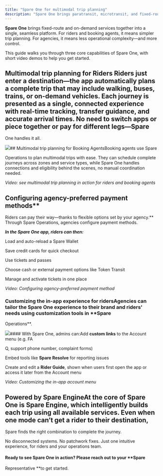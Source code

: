 ```yaml
---
title: "Spare One for multimodal trip planning"
description: "Spare One brings paratransit, microtransit, and fixed-route together—so riders can go anywhere, and agencies stay in full control."
---
```


**Spare One** brings fixed-route and on-demand services together into a single, seamless platform. For riders and booking agents, it means simpler trip planning. For agencies, it means less operational complexity—and more control.

This guide walks you through three core capabilities of Spare One, with short video demos to help you get started.

## Multimodal trip planning for Riders Riders just enter a destination—the app automatically plans a complete trip that may include walking, buses, trains, or on-demand vehicles. Each journey is presented as a single, connected experience with real-time tracking, transfer guidance, and accurate arrival times. No need to switch apps or piece together or pay for different legs—Spare 

One handles it all.

![](https://downloads.intercomcdn.com/i/o/wyxobwoi/1574060185/e094c25358d5aadb7875da4b200e/Frame+633550.png?expires=1753820100&signature=f20c43e82468eb0c69b8e0a84fd37dfc871e6f71852313d1a9326067260a2a9a&req=dSUgEsl4nYBXXPMW1HO4zVWEwiMyVUpum7Us8H91iu2wlwaWBW5cWY4HruVi%0ADYoI%0A)## Multimodal trip planning for Booking AgentsBooking agents use Spare 

Operations to plan multimodal trips with ease.
They can schedule complete journeys across zones and service types, while Spare One handles connections and eligibility behind the scenes, no manual coordination needed. 

*Video: see multimodal trip planning in action for riders and booking agents*

## Configuring agency-preferred payment methods**

Riders can pay their way—thanks to flexible options set by your agency.**
Through Spare Operations, agencies configure payment methods. 

***In the Spare One app, riders can then:***

Load and auto-reload a Spare Wallet

Save credit cards for quick checkout

Use tickets and passes

Choose cash or external payment options like Token Transit

Manage and activate tickets in one place

*Video: Configuring agency-preferred payment method*

### Customizing the in-app experience for ridersAgencies can tailor the Spare One experience to their brand and riders' needs using customization tools in **Spare 

Operations**.

![](https://downloads.intercomcdn.com/i/o/wyxobwoi/1574068898/09ebeb874db03520c8ff941f1e78/multimodal.jpg?expires=1753820100&signature=3e69c92795057c43299f63b5142625d5296fd5d38510a51ce19ab0d8ba9546ab&req=dSUgEsl4lYlWUfMW1HO4zVGd82OKPNL%2BO0De2QCQ9t43%2FNLk1xLmvcNQw7ow%0A1WZC%0A)#### With Spare One, admins can:Add **custom links** to the Account menu (e.g. FA

Q, support phone number, complaint forms)

Embed tools like **Spare Resolve** for reporting issues

Create and edit a **Rider Guide**, shown when users first open the app or access it later from the Account menu

*Video: Customizing the in-app account menu*

## Powered by Spare EngineAt the core of Spare One is Spare Engine, which intelligently builds each trip using all available services. Even when one mode can’t get a rider to their destination, 

Spare finds the right combination to complete the journey.

No disconnected systems. No patchwork fixes. Just one intuitive experience, for riders and your operations team.

#### Ready to see Spare One in action? Please reach out to your **Spare 

Representative **to get started.

